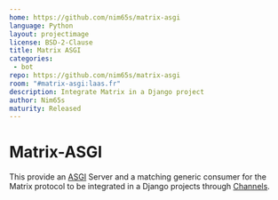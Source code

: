 ```yaml
---
home: https://github.com/nim65s/matrix-asgi
language: Python
layout: projectimage
license: BSD-2-Clause
title: Matrix ASGI
categories:
 - bot
repo: https://github.com/nim65s/matrix-asgi
room: "#matrix-asgi:laas.fr"
description: Integrate Matrix in a Django project
author: Nim65s
maturity: Released
---
```


# Matrix-ASGI

This provide an [ASGI](https://asgi.readthedocs.io/en/latest/) Server and a matching generic consumer for the Matrix
protocol to be integrated in a Django projects through [Channels](https://channels.readthedocs.io/en/stable/).
